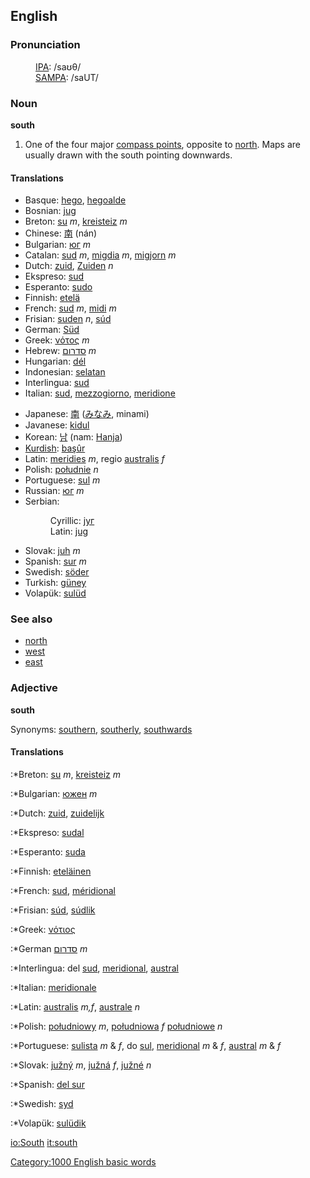 ==English==
===Pronunciation===
:[[International Phonetic Alphabet|IPA]]: /saʊθ/
:[[SAMPA]]: /saUT/

===Noun===
'''south'''

# One of the four major [[compass point]]s, opposite to [[north]]. Maps are usually drawn with the south pointing downwards.

====Translations====

{{top}}
*Basque: [[hego]], [[hegoalde]]
*Bosnian: [[jug#Bosnian|jug]] {{m}}
*Breton: [[su]] ''m'', [[kreisteiz]] ''m''
*Chinese: [[南]] (nán)
*Bulgarian: [[юг]] ''m''
*Catalan: [[sud]] ''m'', [[migdia]] ''m'', [[migjorn]] ''m''
*Dutch: [[zuid]], [[Zuiden]] ''n''
*Ekspreso: [[sud]]
*Esperanto: [[sudo]]
*Finnish: [[etelä]]
*French: [[sud]] ''m'', [[midi]] ''m''
*Frisian: [[suden]] ''n'', [[súd]]
*German: [[Süd]]
*Greek: [[νότος]] ''m''
*Hebrew: [[סדרום]] ''m''
*Hungarian: [[dél]]
*Indonesian: [[selatan]]
*Interlingua: [[sud]]
*Italian: [[sud]], [[mezzogiorno]], [[meridione]]
{{mid}}
*Japanese: [[南]] ([[みなみ]], minami)
*Javanese: [[kidul]]
*Korean: [[남]] (nam: [[Hanja]])
*[[Kurdish]]: [[başûr]]
*Latin: [[meridies]] ''m'', regio [[australis]] ''f''
*Polish: [[południe]] ''n''
*Portuguese: [[sul]] ''m''
*Russian: [[юг]] ''m''
*Serbian:
*:Cyrillic: [[југ#Serbian|југ]] {{m}}
*:Latin: [[jug#Serbian|jug]] {{m}}
*Slovak: [[juh]] ''m''
*Spanish: [[sur]] ''m''
*Swedish: [[söder]]
*Turkish: [[güney]]
*Volapük: [[sulüd]]
{{bottom}}

===See also===

*[[north]]
*[[west]]
*[[east]]

===Adjective===
'''south'''

Synonyms: [[southern]], [[southerly]], [[southwards]]

====Translations====

:*Breton: [[su]] ''m'', [[kreisteiz]] ''m''
:*Bulgarian: [[южен]] ''m''
:*Dutch: [[zuid]], [[zuidelijk]]
:*Ekspreso: [[sudal]]
:*Esperanto: [[suda]]
:*Finnish: [[eteläinen]]
:*French: [[sud]], [[méridional]]
:*Frisian: [[súd]], [[súdlik]]
:*Greek: [[νότιος]] 
:*German [[סדרום]] ''m''
:*Interlingua: del [[sud]], [[meridional]], [[austral]]
:*Italian: [[meridionale]]
:*Latin: [[australis]] ''m,f'', [[australe]] ''n''
:*Polish: [[południowy]] ''m'', [[południowa]] ''f'' [[południowe]] ''n''
:*Portuguese: [[sulista]] ''m'' & ''f'', do [[sul]], [[meridional]] ''m'' & ''f'', [[austral]] ''m'' & ''f''
:*Slovak: [[južný]] ''m'', [[južná]] ''f'', [[južné]] ''n''
:*Spanish: [[del sur]]
:*Swedish: [[syd]]
:*Volapük: [[sulüdik]]
[[Category:1000 English basic words]]

[[io:South]]
[[it:south]]